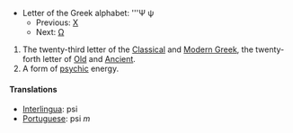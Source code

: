 *Letter of the Greek alphabet: '''&#936; &#968;
**Previous: [[chi|&#935;]]
**Next: [[omega|&#937;]]

# The twenty-third letter of the [[Classical Greek|Classical]] and [[Modern Greek]], the twenty-forth letter of [[Old Greek|Old]] and [[Ancient Greek|Ancient]].
#A form of [[psychic]] energy.
==== Translations ====
*[[Interlingua]]: psi
*[[Portuguese]]: psi ''m''